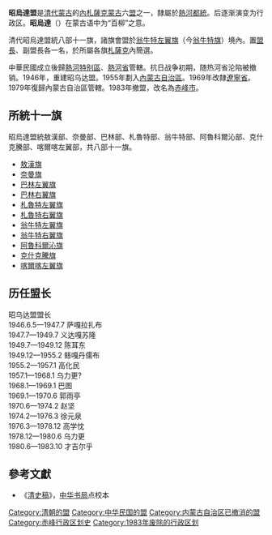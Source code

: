 '''昭烏達盟'''是[[清代蒙古|清代蒙古]]的[[內札薩克蒙古|內札薩克蒙古]]六[[盟_(行政区划)|盟]]之一，隸屬於[[熱河都統|熱河都統]]。后逐渐演变为行政区。'''昭烏達'''（{{mong|m=ᠵᠤᠤ ᠤᠳᠠ|k=Зуу Уд|ZM=Juu Uda}}）在蒙古语中为“百柳”之意。

清代昭烏達盟統八部十一旗，諸旗會盟於[[翁牛特左翼旗|翁牛特左翼旗]]（今[[翁牛特旗|翁牛特旗]]）境內。置[[盟長|盟長]]、副盟長各一名，於所屬各旗[[札薩克|札薩克]]內簡選。

中華民國成立後歸[[热河特别区|熱河特别區]]、[[熱河省_(中華民國)|熱河省]]管轄。抗日战争初期，随热河省沦陷被撤销。1946年，重建昭乌达盟。1955年劃入[[內蒙古自治區|內蒙古自治區]]。1969年改隸[[遼寧省|遼寧省]]。1979年復歸內蒙古自治區管轄。1983年撤盟，改名為[[赤峰市|赤峰市]]。

==所統十一旗==
昭烏達盟統敖漢部、奈曼部、巴林部、札魯特部、翁牛特部、阿魯科爾沁部、克什克騰部、喀爾喀左翼部，共八部十一旗。

*[[敖漢旗|敖漢旗]]
*[[奈曼旗|奈曼旗]]
*[[巴林左翼旗|巴林左翼旗]]
*[[巴林右翼旗|巴林右翼旗]]
*[[札魯特左翼旗|札魯特左翼旗]]
*[[札魯特右翼旗|札魯特右翼旗]]
*[[翁牛特左翼旗|翁牛特左翼旗]]
*[[翁牛特右翼旗|翁牛特右翼旗]]
*[[阿魯科爾沁旗|阿魯科爾沁旗]]
*[[克什克騰旗|克什克騰旗]]
*[[喀爾喀左翼旗|喀爾喀左翼旗]]

==历任盟长==
昭乌达盟盟长<br/>
1946.6.5—1947.7 萨嘎拉扎布<br/>
1947.7—1949.7 义达嘎苏隆<br/>
1949.7—1949.12 陈耳东<br/>
1949.12—1955.2 鲧嘎丹儒布<br/>
1955.2—1957.1 高化民<br/>
1957.1—1968.1 乌力更?<br/>
1968.1—1969.1 巴图<br/>
1969.1—1970.6 郭雨亭<br/>
1970.6—1974.2 赵坚<br/>
1974.2—1976.3 徐元泉<br/>
1976.3—1978.12 高学忱<br/>
1978.12—1980.6 乌力更<br/>
1980.6—1983.10 才吉尔乎<br/>

== 參考文獻 ==
{{Reflist}}
*《[[清史稿|清史稿]]》，[[中华书局|中华书局]]点校本

{{清代蒙古}}
{{清朝行政区划|nocat}}
{{内蒙古盟建制的演变}}
{{辽宁省历史二级政区|nocat}}
{{中華民國熱河省行政區劃}}
{{Authority control}}

[[Category:清朝的盟|Category:清朝的盟]]
[[Category:中华民国的盟|Category:中华民国的盟]]
[[Category:内蒙古自治区已撤消的盟|Category:内蒙古自治区已撤消的盟]]
[[Category:赤峰行政区划史|Category:赤峰行政区划史]]
[[Category:1983年废除的行政区划|Category:1983年废除的行政区划]]